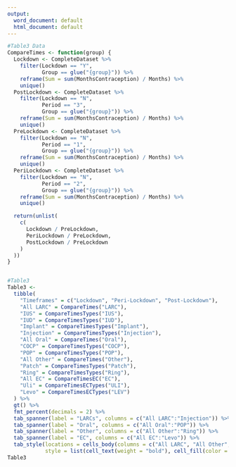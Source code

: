 ```yaml
---
output:
  word_document: default
  html_document: default
---
```

```r
#Table3 Data
CompareTimes <- function(group) {
  Lockdown <- CompleteDataset %>%
    filter(Lockdown == "Y",
           Group == glue("{group}")) %>%
    reframe(Sum = sum(MonthsContraception) / Months) %>%
    unique()
  PostLockdown <- CompleteDataset %>%
    filter(Lockdown == "N",
           Period == "3",
           Group == glue("{group}")) %>%
    reframe(Sum = sum(MonthsContraception) / Months) %>%
    unique()
  PreLockdown <- CompleteDataset %>%
    filter(Lockdown == "N",
           Period == "1",
           Group == glue("{group}")) %>%
    reframe(Sum = sum(MonthsContraception) / Months) %>%
    unique()
  PeriLockdown <- CompleteDataset %>%
    filter(Lockdown == "N",
           Period == "2",
           Group == glue("{group}")) %>%
    reframe(Sum = sum(MonthsContraception) / Months) %>%
    unique()

  return(unlist(
    c(
      Lockdown / PreLockdown,
      PeriLockdown / PreLockdown,
      PostLockdown / PreLockdown
    )
  ))
}


#Table3
Table3 <-
  tibble(
    "Timeframes" = c("Lockdown", "Peri-Lockdown", "Post-Lockdown"),
    "All LARC" = CompareTimes("LARC"),
    "IUS" = CompareTimesTypes("IUS"),
    "IUD" = CompareTimesTypes("IUD"),
    "Implant" = CompareTimesTypes("Implant"),
    "Injection" = CompareTimesTypes("Injection"),
    "All Oral" = CompareTimes("Oral"),
    "COCP" = CompareTimesTypes("COCP"),
    "POP" = CompareTimesTypes("POP"),
    "All Other" = CompareTimes("Other"),
    "Patch" = CompareTimesTypes("Patch"),
    "Ring" = CompareTimesTypes("Ring"),
    "All EC" = CompareTimesEC("EC"),
    "Uli" = CompareTimesECTypes("ULI"),
    "Levo" = CompareTimesECTypes("LEV")
  ) %>%
  gt() %>%
  fmt_percent(decimals = 2) %>%
  tab_spanner(label = "LARCs", columns = c("All LARC":"Injection")) %>%
  tab_spanner(label = "Oral", columns = c("All Oral":"POP")) %>%
  tab_spanner(label = "Other", columns = c("All Other":"Ring")) %>%
  tab_spanner(label = "EC", columns = c("All EC":"Levo")) %>%
  tab_style(locations = cells_body(columns = c("All LARC", "All Other", "All Oral", "All EC")),
            style = list(cell_text(weight = "bold"), cell_fill(color = "grey80")))
Table3
```

